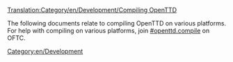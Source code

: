 [[Translation:Category/en/Development/Compiling OpenTTD]]
[[Category:en/Development]]

The following documents relate to compiling OpenTTD on various platforms. For help with compiling on various platforms, join [irc://irc.oftc.net/openttd.compile #openttd.compile] on OFTC.